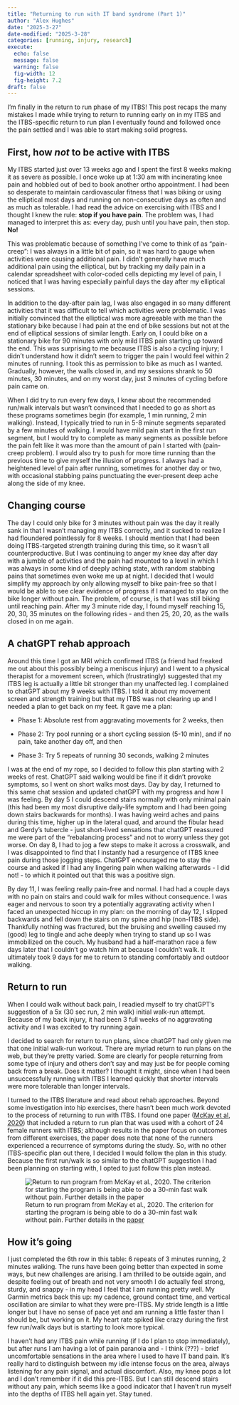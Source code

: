 ```yaml
---
title: "Returning to run with IT band syndrome (Part 1)"
author: "Alex Hughes"
date: "2025-3-27"
date-modified: "2025-3-28"
categories: [running, injury, research]
execute:
  echo: false
  message: false
  warning: false
  fig-width: 12
  fig-height: 7.2
draft: false
---
```


I'm finally in the return to run phase of my ITBS! This post recaps the many mistakes I made while trying to return to running early on in my ITBS and the ITBS-specific return to run plan I eventually found and followed once the pain settled and I was able to start making solid progress. 

## First, how *not* to be active with ITBS

My ITBS started just over 13 weeks ago and I spent the first 8 weeks making it as severe as possible. I once woke up at 1:30 am with incinerating knee pain and hobbled out of bed to book another ortho appointment. I had been so desperate to maintain cardiovascular fitness that I was biking or using the elliptical most days and running on non-consecutive days as often and as much as tolerable. I had read the advice on exercising with ITBS and I thought I knew the rule: **stop if you have pain**. The problem was, I had managed to interpret this as: every day, push until you have pain, then stop. **No!**

This was problematic because of something I've come to think of as "pain-creep": I was always in a little bit of pain, so it was hard to gauge when activities were causing additional pain. I didn't generally have much additional pain using the elliptical, but by tracking my daily pain in a calendar spreadsheet with color-coded cells depicting my level of pain, I noticed that I was having especially painful days the day after my elliptical sessions.

In addition to the day-after pain lag, I was also engaged in so many different activities that it was difficult to tell which activities were problematic. I was initially convinced that the elliptical was more agreeable with me than the stationary bike because I had pain at the end of bike sessions but not at the end of elliptical sessions of similar length. Early on, I could bike on a stationary bike for 90 minutes with only mild ITBS pain starting up toward the end. This was surprising to me because ITBS is also a cycling injury; I didn't understand how it didn't seem to trigger the pain I would feel within 2 minutes of running. I took this as permission to bike as much as I wanted. Gradually, however, the walls closed in, and my sessions shrank to 50 minutes, 30 minutes, and on my worst day, just 3 minutes of cycling before pain came on.

When I did try to run every few days, I knew about the recommended run/walk intervals but wasn't convinced that I needed to go as short as these programs sometimes begin (for example, 1 min running, 2 min walking). Instead, I typically tried to run in 5-8 minute segments separated by a few minutes of walking. I would have mild pain start in the first run segment, but I would try to complete as many segments as possible before the pain felt like it was more than the amount of pain I started with (pain-creep problem). I would also try to push for more time running than the previous time to give myself the illusion of progress. I always had a heightened level of pain after running, sometimes for another day or two, with occasional stabbing pains punctuating the ever-present deep ache along the side of my knee. 

## Changing course

The day I could only bike for 3 minutes without pain was the day it really sank in that I wasn't managing my ITBS correctly, and it sucked to realize I had floundered pointlessly for 8 weeks. I should mention that I had been doing ITBS-targeted strength training during this time, so it wasn't all counterproductive. But I was continuing to anger my knee day after day with a jumble of activities and the pain had mounted to a level in which I was always in some kind of deeply aching state, with random stabbing pains that sometimes even woke me up at night. I decided that I would simplify my approach by only allowing myself to bike pain-free so that I would be able to see clear evidence of progress if I managed to stay on the bike longer without pain. The problem, of course, is that I was still biking until reaching pain. After my 3 minute ride day, I found myself reaching 15, 20, 30, 35 minutes on the following rides - and then 25, 20, 20, as the walls closed in on me again.   

## A chatGPT rehab approach

Around this time I got an MRI which confirmed ITBS (a friend had freaked me out about this possibly being a meniscus injury) and I went to a physical therapist for a movement screen, which (frustratingly) suggested that my ITBS leg is actually a little bit stronger than my unaffected leg. I complained to chatGPT about my 9 weeks with ITBS. I told it about my movement screen and strength training but that my ITBS was not clearing up and I needed a plan to get back on my feet. It gave me a plan:

  + Phase 1: Absolute rest from aggravating movements for 2 weeks, then
  
  + Phase 2: Try pool running or a short cycling session (5-10 min), and if no pain, take another day off, and then
  
  + Phase 3: Try 5 repeats of running 30 seconds, walking 2 minutes
  
I was at the end of my rope, so I decided to follow this plan starting with 2 weeks of rest. ChatGPT said walking would be fine if it didn't provoke symptoms, so I went on short walks most days. Day by day, I returned to this same chat session and updated chatGPT with my progress and how I was feeling. By day 5 I could descend stairs normally with only minimal pain (this had been my most disruptive daily-life symptom and I had been going down stairs backwards for months). I was having weird aches and pains during this time, higher up in the lateral quad, and around the fibular head and Gerdy's tubercle - just short-lived sensations that chatGPT reassured me were part of the "rebalancing process" and not to worry unless they got worse. On day 8, I had to jog a few steps to make it across a crosswalk, and I was disappointed to find that I instantly had a resurgence of ITBS knee pain during those jogging steps. ChatGPT encouraged me to stay the course and asked if I had any lingering pain when walking afterwards - I did not! - to which it pointed out that this was a positive sign.

By day 11, I was feeling really pain-free and normal. I had had a couple days with no pain on stairs and could walk for miles without consequence. I was eager and nervous to soon try a potentially aggravating activity when I faced an unexpected hiccup in my plan: on the morning of day 12, I slipped backwards and fell down the stairs on my spine and hip (non-ITBS side). Thankfully nothing was fractured, but the bruising and swelling caused my (good) leg to tingle and ache deeply when trying to stand up so I was immobilized on the couch. My husband had a half-marathon race a few days later that I couldn't go watch him at because I couldn't walk. It ultimately took 9 days for me to return to standing comfortably and outdoor walking.

## Return to run

When I could walk without back pain, I readied myself to try chatGPT's suggestion of a 5x (30 sec run, 2 min walk) initial walk-run attempt. Because of my back injury, it had been 3 full weeks of no aggravating activity and I was excited to try running again.

I decided to search for return to run plans, since chatGPT had only given me that one initial walk-run workout. There are myriad return to run plans on the web, but they're pretty varied. Some are clearly for people returning from some type of injury and others don't say and may just be for people coming back from a break. Does it matter? I thought it might, since when I had been unsuccessfully running with ITBS I learned quickly that shorter intervals were more tolerable than longer intervals.

I turned to the ITBS literature and read about rehab approaches. Beyond some investigation into hip exercises, there hasn't been much work devoted to the process of returning to run with ITBS. I found one paper ([McKay et al, 2020](s13018-020-01713-7.pdf)) that included a return to run plan that was used with a cohort of 24 female runners with ITBS; although results in the paper focus on outcomes from different exercises, the paper does note that none of the runners experienced a recurrence of symptoms during the study. So, with no other ITBS-specific plan out there, I decided I would follow the plan in this study. Because the first run/walk is so similar to the chatGPT suggestion I had been planning on starting with, I opted to just follow this plan instead.

![Return to run program from McKay et al., 2020. The criterion for starting the program is being able to do a 30-min fast walk without pain. Further details in the [paper](s13018-020-01713-7.pdf)](mckay_table3_returntorun.PNG)

## How it's going

I just completed the 6th row in this table: 6 repeats of 3 minutes running, 2 minutes walking. The runs have been going better than expected in some ways, but new challenges are arising. I am thrilled to be outside again, and despite feeling out of breath and not very smooth I do actually feel strong, sturdy, and snappy - in my head I feel that I am running pretty well. My Garmin metrics back this up: my cadence, ground contact time, and vertical oscillation are similar to what they were pre-ITBS. My stride length is a little longer but I have no sense of pace yet and am running a little faster than I should be, but working on it. My heart rate spiked like crazy during the first few run/walk days but is starting to look more typical.

I haven't had any ITBS pain while running (if I do I plan to stop immediately), but after runs I am having a lot of pain paranoia and - I think (???) - brief uncomfortable sensations in the area where I used to have IT band pain. It's really hard to distinguish between my idle intense focus on the area, always listening for any pain signal, and actual discomfort. Also, my knee pops a lot and I don't remember if it did this pre-ITBS. But I can still descend stairs without any pain, which seems like a good indicator that I haven't run myself into the depths of ITBS hell again yet. Stay tuned.
